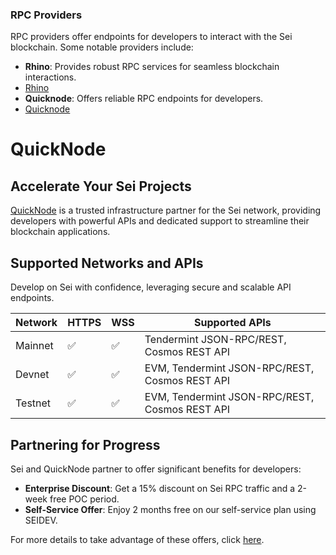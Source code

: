 ### RPC Providers

RPC providers offer endpoints for developers to interact with the Sei blockchain. Some notable providers include:

- **Rhino**: Provides robust RPC services for seamless blockchain interactions.
- [Rhino](https://rhinostake.com/#)
- **Quicknode**: Offers reliable RPC endpoints for developers.
- [Quicknode](https://www.quicknode.com/)

# QuickNode

## Accelerate Your Sei Projects

[QuickNode](https://quicknode.com) is a trusted infrastructure partner for the Sei network, providing developers with powerful APIs and dedicated support to streamline their blockchain applications.

## Supported Networks and APIs

Develop on Sei with confidence, leveraging secure and scalable API endpoints.

| Network | HTTPS | WSS | Supported APIs                                 |
|---------|-------|-----|------------------------------------------------|
| Mainnet | ✅     | ✅   | Tendermint JSON-RPC/REST, Cosmos REST API      |
| Devnet  | ✅     | ✅   | EVM, Tendermint JSON-RPC/REST, Cosmos REST API |
| Testnet | ✅     | ✅   | EVM, Tendermint JSON-RPC/REST, Cosmos REST API |

## Partnering for Progress

Sei and QuickNode partner to offer significant benefits for developers:

- **Enterprise Discount**: Get a 15% discount on Sei RPC traffic and a 2-week free POC period.
- **Self-Service Offer**: Enjoy 2 months free on our self-service plan using SEIDEV.

For more details to take advantage of these offers, click [here](https://quicknode.notion.site).
